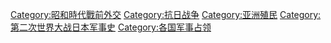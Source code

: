 [[Category:昭和時代戰前外交|Category:昭和時代戰前外交]]
[[Category:抗日战争|Category:抗日战争]]
[[Category:亚洲殖民|Category:亚洲殖民]]
[[Category:第二次世界大战日本军事史|Category:第二次世界大战日本军事史]]
[[Category:各国军事占领|Category:各国军事占领]]